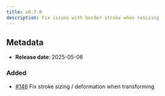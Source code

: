 ```yaml
---
title: v0.7.0
description: Fix issues with border stroke when resizing
---
```


## Metadata

- **Release date**: 2025-05-06

### Added

- [#146](https://github.com/InditexTech/weavejs/issues/146) Fix stroke sizing / deformation when transforming
